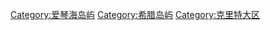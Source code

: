 {{Commonscat|Crete}}

[[Category:爱琴海岛屿|Category:爱琴海岛屿]]
[[Category:希腊岛屿|Category:希腊岛屿]]
[[Category:克里特大区|Category:克里特大区]]
